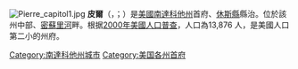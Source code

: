 {{noteTA
|T=zh-cn:皮尔 (南达科他州); zh-tw:皮爾 (南達科他州); zh-hk:皮爾 (南達科塔州);
|G1=USState
}}
[[File:Pierre_capitol1.jpg|thumb]]
'''皮爾'''（{{IPAc-en|p|ɪər}}，{{respell|PEER}}；{{lang-lkt|Čhúŋkaške}}）是[[美國|美國]][[南達科他州|南達科他州]]首府、[[休斯縣_(南達科他州)|休斯縣]]縣治。位於該州中部、[[密蘇里河|密蘇里河]]畔。根据[[2000年美國人口普查|2000年美國人口普查]]，人口為13,876 人，是美國人口第二小的州府。

{{commonscat}}
{{coord|display=title}}
{{美国各州和领地首府}}
{{Authority control}}
{{DEFAULTSORT:Pierre}}
[[Category:南達科他州城市|Category:南達科他州城市]]
[[Category:美国各州首府|Category:美国各州首府]]
{{SouthDakota-stub}}